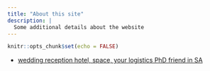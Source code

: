 ```yaml
---
title: "About this site"
description: |
  Some additional details about the website
---
```


```r
knitr::opts_chunk$set(echo = FALSE)
```


+ [wedding reception hotel, space, your logistics PhD friend in SA 
](https://drive.google.com/file/d/1FwSJ47vywXrm0tOqInWjoZFzYz9kAyOA/view?usp=sharing_eil&ts=5fd0cd8d)
